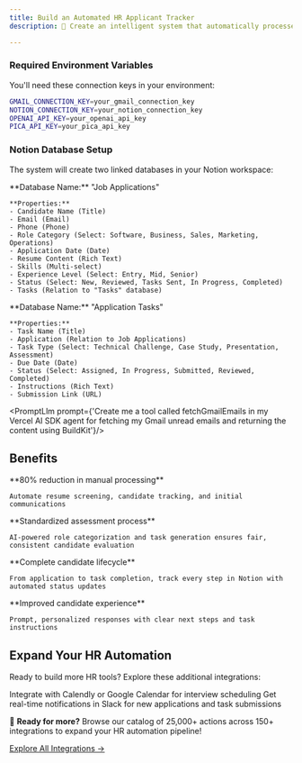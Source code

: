 ---
title: Build an Automated HR Applicant Tracker
description: 🚀 Create an intelligent system that automatically processes job applications, analyzes resumes with LLM, generates personalized tasks, and tracks candidates in Notion.

---


<WhatWeWillDo platformNames='Gmail, Notion accounts' projectType='Vercel AI SDK'/>

<InstallMcpServer />
<ConnectAccounts platformNames='Gmail and Notion accounts'/>
<AddConnections platforms={[{'name': 'Gmail', 'code': 'gmail'}, {'name': 'Notion', 'code': 'notion'}]} />

### Required Environment Variables

You'll need these connection keys in your environment:

```bash Environment Setup
GMAIL_CONNECTION_KEY=your_gmail_connection_key
NOTION_CONNECTION_KEY=your_notion_connection_key
OPENAI_API_KEY=your_openai_api_key
PICA_API_KEY=your_pica_api_key
```

### Notion Database Setup

The system will create two linked databases in your Notion workspace:

<Tabs>
  <Tab title="Job Applications Database">
    **Database Name:** "Job Applications"
    
    **Properties:**
    - Candidate Name (Title)
    - Email (Email)
    - Phone (Phone)
    - Role Category (Select: Software, Business, Sales, Marketing, Operations)
    - Application Date (Date)
    - Resume Content (Rich Text)
    - Skills (Multi-select)
    - Experience Level (Select: Entry, Mid, Senior)
    - Status (Select: New, Reviewed, Tasks Sent, In Progress, Completed)
    - Tasks (Relation to "Tasks" database)
  </Tab>
  
  <Tab title="Application Tasks Database">
    **Database Name:** "Application Tasks"
    
    **Properties:**
    - Task Name (Title)
    - Application (Relation to Job Applications)
    - Task Type (Select: Technical Challenge, Case Study, Presentation, Assessment)
    - Due Date (Date)
    - Status (Select: Assigned, In Progress, Submitted, Reviewed, Completed)
    - Instructions (Rich Text)
    - Submission Link (URL)
  </Tab>
</Tabs>

<SetupStarterProject />

<AddRules />

<PromptLlm prompt={'Create me a tool called fetchGmailEmails in my Vercel AI SDK agent for fetching my Gmail unread emails and returning the content using BuildKit'}/>

## Benefits

<CardGroup cols={2}>
  <Card title="Time Savings" icon="clock">
    **80% reduction in manual processing**
    
    Automate resume screening, candidate tracking, and initial communications
  </Card>
  
  <Card title="Consistent Evaluation" icon="scale">
    **Standardized assessment process**
    
    AI-powered role categorization and task generation ensures fair, consistent candidate evaluation
  </Card>
  
  <Card title="Organized Tracking" icon="list-check">
    **Complete candidate lifecycle**
    
    From application to task completion, track every step in Notion with automated status updates
  </Card>
  
  <Card title="Professional Experience" icon="star">
    **Improved candidate experience**
    
    Prompt, personalized responses with clear next steps and task instructions
  </Card>
</CardGroup>

## Expand Your HR Automation

Ready to build more HR tools? Explore these additional integrations:

<CardGroup cols={2}>
  <Card title="Calendar Scheduling" icon="calendar">
    Integrate with Calendly or Google Calendar for interview scheduling
  </Card>
  
  <Card title="Slack Notifications" icon="slack">
    Get real-time notifications in Slack for new applications and task submissions
  </Card>
  
</CardGroup>

🚀 **Ready for more?** Browse our catalog of 25,000+ actions across 150+ integrations to expand your HR automation pipeline!

[Explore All Integrations →](https://app.picaos.com/tools)